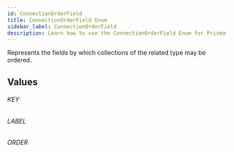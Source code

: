 ```yaml
---
id: ConnectionOrderField
title: ConnectionOrderField Enum
sidebar_label: ConnectionOrderField
description: Learn how to use the ConnectionOrderField Enum for Prismatic's API.
---
```


Represents the fields by which collections of the related type may be ordered.

## Values

###### KEY

###### LABEL

###### ORDER
